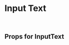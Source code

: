 
<Meta title="Design System/Atoms" component={InputText} />

# Input Text

<br />

## Props for InputText

<ArgsTable of={ExampleForm} />

<Canvas>
  <Story name="InputText">
    <InputText
      id="firstname"
      label="Firstname"
      error="This is an example of an error!"
      value=""
    />
  </Story>
</Canvas>
